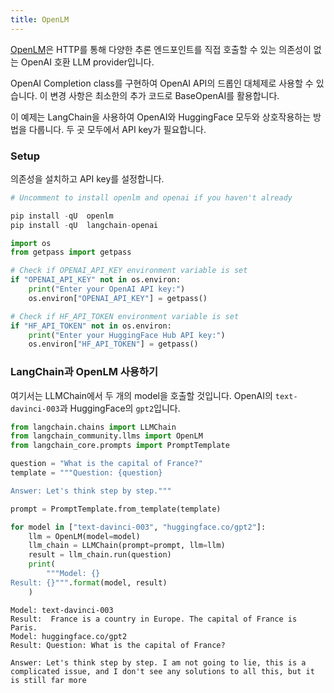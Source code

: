 ```yaml
---
title: OpenLM
---
```


[OpenLM](https://github.com/r2d4/openlm)은 HTTP를 통해 다양한 추론 엔드포인트를 직접 호출할 수 있는 의존성이 없는 OpenAI 호환 LLM provider입니다.

OpenAI Completion class를 구현하여 OpenAI API의 드롭인 대체제로 사용할 수 있습니다. 이 변경 사항은 최소한의 추가 코드로 BaseOpenAI를 활용합니다.

이 예제는 LangChain을 사용하여 OpenAI와 HuggingFace 모두와 상호작용하는 방법을 다룹니다. 두 곳 모두에서 API key가 필요합니다.

### Setup

의존성을 설치하고 API key를 설정합니다.

```python
# Uncomment to install openlm and openai if you haven't already

pip install -qU  openlm
pip install -qU  langchain-openai
```

```python
import os
from getpass import getpass

# Check if OPENAI_API_KEY environment variable is set
if "OPENAI_API_KEY" not in os.environ:
    print("Enter your OpenAI API key:")
    os.environ["OPENAI_API_KEY"] = getpass()

# Check if HF_API_TOKEN environment variable is set
if "HF_API_TOKEN" not in os.environ:
    print("Enter your HuggingFace Hub API key:")
    os.environ["HF_API_TOKEN"] = getpass()
```

### LangChain과 OpenLM 사용하기

여기서는 LLMChain에서 두 개의 model을 호출할 것입니다. OpenAI의 `text-davinci-003`과 HuggingFace의 `gpt2`입니다.

```python
from langchain.chains import LLMChain
from langchain_community.llms import OpenLM
from langchain_core.prompts import PromptTemplate
```

```python
question = "What is the capital of France?"
template = """Question: {question}

Answer: Let's think step by step."""

prompt = PromptTemplate.from_template(template)

for model in ["text-davinci-003", "huggingface.co/gpt2"]:
    llm = OpenLM(model=model)
    llm_chain = LLMChain(prompt=prompt, llm=llm)
    result = llm_chain.run(question)
    print(
        """Model: {}
Result: {}""".format(model, result)
    )
```

```output
Model: text-davinci-003
Result:  France is a country in Europe. The capital of France is Paris.
Model: huggingface.co/gpt2
Result: Question: What is the capital of France?

Answer: Let's think step by step. I am not going to lie, this is a complicated issue, and I don't see any solutions to all this, but it is still far more
```